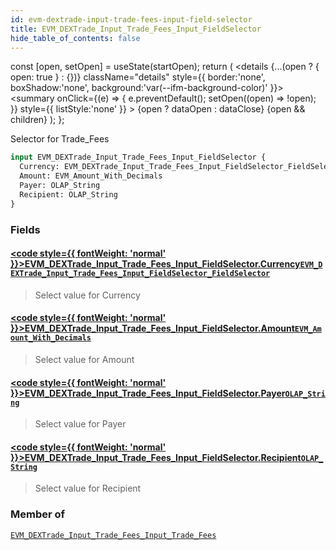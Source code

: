 ```yaml
---
id: evm-dextrade-input-trade-fees-input-field-selector
title: EVM_DEXTrade_Input_Trade_Fees_Input_FieldSelector
hide_table_of_contents: false
---
```







  const [open, setOpen] = useState(startOpen);
  return (
    <details {...(open ? { open: true } : {})} className="details" style={{ border:'none', boxShadow:'none', background:'var(--ifm-background-color)' }}>
      <summary
        onClick={(e) => {
          e.preventDefault();
          setOpen((open) => !open);
        }}
        style={{ listStyle:'none' }}
      >
      {open ? dataOpen : dataClose}
      </summary>
      {open && children}
    </details>
  );
};




Selector for Trade_Fees


```graphql
input EVM_DEXTrade_Input_Trade_Fees_Input_FieldSelector {
  Currency: EVM_DEXTrade_Input_Trade_Fees_Input_FieldSelector_FieldSelector
  Amount: EVM_Amount_With_Decimals
  Payer: OLAP_String
  Recipient: OLAP_String
}
```




### Fields

#### [<code style={{ fontWeight: 'normal' }}>EVM_DEXTrade_Input_Trade_Fees_Input_FieldSelector.<b>Currency</b></code>](#)<Bullet />[`EVM_DEXTrade_Input_Trade_Fees_Input_FieldSelector_FieldSelector`](/docs/graphql-reference/inputs/evm-dextrade-input-trade-fees-input-field-selector-field-selector) <Badge class="secondary" text="input"/>
> Select value for Currency
> 

#### [<code style={{ fontWeight: 'normal' }}>EVM_DEXTrade_Input_Trade_Fees_Input_FieldSelector.<b>Amount</b></code>](#)<Bullet />[`EVM_Amount_With_Decimals`](/docs/graphql-reference/inputs/evm-amount-with-decimals) <Badge class="secondary" text="input"/>
> Select value for Amount
> 

#### [<code style={{ fontWeight: 'normal' }}>EVM_DEXTrade_Input_Trade_Fees_Input_FieldSelector.<b>Payer</b></code>](#)<Bullet />[`OLAP_String`](/docs/graphql-reference/inputs/olap-string) <Badge class="secondary" text="input"/>
> Select value for Payer
> 

#### [<code style={{ fontWeight: 'normal' }}>EVM_DEXTrade_Input_Trade_Fees_Input_FieldSelector.<b>Recipient</b></code>](#)<Bullet />[`OLAP_String`](/docs/graphql-reference/inputs/olap-string) <Badge class="secondary" text="input"/>
> Select value for Recipient
> 



### Member of

[`EVM_DEXTrade_Input_Trade_Fees_Input_Trade_Fees`](/docs/graphql-reference/inputs/evm-dextrade-input-trade-fees-input-trade-fees)  <Badge class="secondary" text="input"/>

